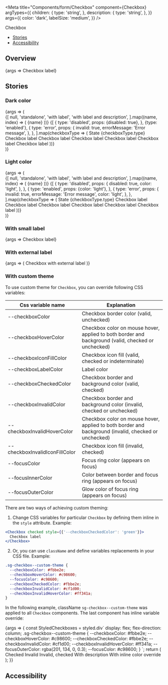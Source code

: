 

<Meta
  title="Components/form/Checkbox"
  component={Checkbox}
  argTypes={{
    children: {
      type: 'string',
    },
    description: {
      type: 'string',
    },
  }}
  args={{
    color: 'dark',
    labelSize: 'medium',
  }}
/>

<PageHeader>Checkbox</PageHeader>

- [Stories](#stories)
- [Accessibility](#accessibility)

## Overview

<Canvas>
  <Story name="Default">
    {args => <Checkbox {...args}>Checkbox label</Checkbox>}
  </Story>
</Canvas>

<ArgsTable story="Default" />

## Stories

### Dark color

<Canvas>
  <Story name="Dark color">
    {args => (
      <div>
        <StoryVariantTable className="sg-story-variant-table--align-items-top">
          <thead>
            <tr>
              {[
                null,
                'standalone',
                'with label',
                'with label and description',
              ].map((name, index) => (
                <th>
                  <Headline
                    key={index}
                    extraBold
                    transform="uppercase"
                    type="span"
                    color="text-gray-70"
                    size="small"
                  >
                    {name}
                  </Headline>
                </th>
              ))}
            </tr>
          </thead>
          <tbody>
            {[
              {
                type: 'disabled',
                props: {disabled: true},
              },
              {type: 'enabled'},
              {
                type: 'error',
                props: {
                  invalid: true,
                  errorMessage: 'Error message',
                },
              },
            ].map(checkboxType => (
              <tr key={checkboxType.type}>
                <td>
                  <Headline bold color="text-gray-50" size="xsmall">
                    State
                  </Headline>
                  <Headline
                    extraBold
                    transform="uppercase"
                    type="span"
                    color="text-gray-70"
                    size="small"
                  >
                    {checkboxType.type}
                  </Headline>
                </td>
                <td>
                  <Flex alignItems="center" direction="column">
                    <Checkbox {...checkboxType.props} errorMessage={null} />
                    <Checkbox
                      {...checkboxType.props}
                      defaultChecked
                      errorMessage={null}
                    />
                    <Checkbox
                      {...checkboxType.props}
                      indeterminate
                      errorMessage={null}
                    />
                  </Flex>
                </td>
                <td>
                  <Flex alignItems="center" direction="column">
                    <Checkbox {...checkboxType.props}>Checkbox label</Checkbox>
                    <Checkbox {...checkboxType.props} defaultChecked>
                      Checkbox label
                    </Checkbox>
                    <Checkbox {...checkboxType.props} indeterminate>
                      Checkbox label
                    </Checkbox>
                  </Flex>
                </td>
                <td>
                  <Flex
                    alignItems="center"
                    style={{
                      maxWidth: '300px',
                    }}
                    direction="column"
                  >
                    <Checkbox
                      {...checkboxType.props}
                      description="More detailed description about this element. You can
                          use here even some formatting and links."
                    >
                      Checkbox label
                    </Checkbox>
                    <Checkbox
                      {...checkboxType.props}
                      defaultChecked
                      description="More detailed description about this element. You can
                          use here even some formatting and links."
                    >
                      Checkbox label
                    </Checkbox>
                    <Checkbox
                      {...checkboxType.props}
                      indeterminate
                      description="More detailed description about this element. You can
                          use here even some formatting and links."
                    >
                      Checkbox label
                    </Checkbox>
                  </Flex>
                </td>
              </tr>
            ))}
          </tbody>
        </StoryVariantTable>
      </div>
    )}
  </Story>
</Canvas>

### Light color

<Canvas>
  <Story name="Light color">
    {args => (
      <div>
        <StoryVariantTable className="sg-story-variant-table--align-items-top">
          <thead>
            <tr>
              {[
                null,
                'standalone',
                'with label',
                'with label and description',
              ].map((name, index) => (
                <th>
                  <Headline
                    key={index}
                    extraBold
                    transform="uppercase"
                    type="span"
                    color="text-gray-70"
                    size="small"
                  >
                    {name}
                  </Headline>
                </th>
              ))}
            </tr>
          </thead>
          <tbody>
            {[
              {
                type: 'disabled',
                props: {
                  disabled: true,
                  color: 'light',
                },
              },
              {
                type: 'enabled',
                props: {color: 'light'},
              },
              {
                type: 'error',
                props: {
                  invalid: true,
                  errorMessage: 'Error message',
                  color: 'light',
                },
              },
            ].map(checkboxType => (
              <tr
                key={checkboxType.type}
                style={{
                  backgroundColor: '#000',
                }}
              >
                <td
                  style={{
                    backgroundColor: 'white',
                  }}
                >
                  <Headline bold color="text-gray-50" size="xsmall">
                    State
                  </Headline>
                  <Headline
                    extraBold
                    transform="uppercase"
                    type="span"
                    color="text-gray-70"
                    size="small"
                  >
                    {checkboxType.type}
                  </Headline>
                </td>
                <td>
                  <Flex alignItems="center" direction="column">
                    <Checkbox {...checkboxType.props} errorMessage={null} />
                    <Checkbox
                      {...checkboxType.props}
                      defaultChecked
                      errorMessage={null}
                    />
                    <Checkbox
                      {...checkboxType.props}
                      indeterminate
                      errorMessage={null}
                    />
                  </Flex>
                </td>
                <td>
                  <Flex alignItems="center" direction="column">
                    <Checkbox {...checkboxType.props}>Checkbox label</Checkbox>
                    <Checkbox {...checkboxType.props} defaultChecked>
                      Checkbox label
                    </Checkbox>
                    <Checkbox {...checkboxType.props} indeterminate>
                      Checkbox label
                    </Checkbox>
                  </Flex>
                </td>
                <td>
                  <Flex
                    alignItems="center"
                    style={{
                      maxWidth: '300px',
                    }}
                    direction="column"
                  >
                    <Checkbox
                      {...checkboxType.props}
                      description="More detailed description about this element. You can
                          use here even some formatting and links."
                    >
                      Checkbox label
                    </Checkbox>
                    <Checkbox
                      {...checkboxType.props}
                      defaultChecked
                      description="More detailed description about this element. You can
                          use here even some formatting and links."
                    >
                      Checkbox label
                    </Checkbox>
                    <Checkbox
                      {...checkboxType.props}
                      indeterminate
                      description="More detailed description about this element. You can
                          use here even some formatting and links."
                    >
                      Checkbox label
                    </Checkbox>
                  </Flex>
                </td>
              </tr>
            ))}
          </tbody>
        </StoryVariantTable>
      </div>
    )}
  </Story>
</Canvas>

### With small label

<Canvas>
  <Story name="With small label" args={{labelSize: 'small'}}>
    {args => <Checkbox {...args}>Checkbox label</Checkbox>}
  </Story>
</Canvas>

### With external label

<Canvas>
  <Story name="With external label">
    {args => (
      <label>
        <Flex alignItems="center">
          Checkbox with external label
          <Checkbox {...args} />
        </Flex>
      </label>
    )}
  </Story>
</Canvas>

### With custom theme

To use custom theme for `Checkbox`, you can override following CSS variables:

| Css variable name              | Explanation                                                                                          |
| ------------------------------ | ---------------------------------------------------------------------------------------------------- |
| --checkboxColor                | Checkbox border color (valid, unchecked)                                                             |
| --checkboxHoverColor           | Checkbox color on mouse hover, applied to both border and background (valid, checked or unchecked)   |
| --checkboxIconFillColor        | Checkbox icon fill (valid, checked or indeterminate)                                                 |
| --checkboxLabelColor           | Label color                                                                                          |
| --checkboxCheckedColor         | Checkbox border and background color (valid, checked)                                                |
| --checkboxInvalidColor         | Checkbox border and background color (invalid, checked or unchecked)                                 |
| --checkboxInvalidHoverColor    | Checkbox color on mouse hover, applied to both border and background (invalid, checked or unchecked) |
| --checkboxInvalidIconFillColor | Checkbox icon fill (invalid, checked)                                                                |
| --focusColor                   | Focus ring color (appears on focus)                                                                  |
| --focusInnerColor              | Color between border and focus ring (appears on focus)                                               |
| --focusOuterColor              | Glow color of focus ring (appears on focus)                                                          |

There are two ways of achieving custom theming:

1. Change CSS variables for particular `Checkbox` by defining them inline in the `style` attribute. Example:

```jsx
<Checkbox checked style={{'--checkboxCheckedColor': 'green'}}>
  Checkbox label
</Checkbox>
```

2. Or, you can use `className` and define variables replacements in your CSS file. Example:

```css
.sg-checkbox--custom-theme {
  --checkboxColor: #fbbe2e;
  --checkboxHoverColor: #c98600;
  --focusColor: #c98600;
  --checkboxCheckedColor: #fbbe2e;
  --checkboxInvalidColor: #cf1d00;
  --checkboxInvalidHoverColor: #ff341a;
}
```

In the following example, className `sg-checkbox--custom-theme` was applied to all `Checkbox` components. The last component has inline variable override:

<Canvas>
  <Story
    name="With custom theme"
    args={{className: 'sg-checkbox--custom-theme'}}
  >
    {args => {
      const StyledCheckboxes = styled.div`
        display: flex;
        flex-direction: column;
        .sg-checkbox--custom-theme {
          --checkboxColor: #fbbe2e;
          --checkboxHoverColor: #c98600;
          --checkboxCheckedColor: #fbbe2e;
          --checkboxInvalidColor: #cf1d00;
          --checkboxInvalidHoverColor: #ff341a;
          --focusOuterColor: rgba(201, 134, 0, 0.3);
          --focusColor: #c98600;
        }
      `;
      return (
        <StyledCheckboxes>
          <Checkbox {...args} defaultChecked>
            Checked
          </Checkbox>
          <Checkbox {...args} invalid>
            Invalid
          </Checkbox>
          <Checkbox {...args} defaultChecked invalid>
            Invalid, checked
          </Checkbox>
          <Checkbox {...args} description="Some description">
            With description
          </Checkbox>
          <Checkbox
            {...args}
            defaultChecked
            style={{'--checkboxCheckedColor': '#163bf3'}}
          >
            With inline color override
          </Checkbox>
        </StyledCheckboxes>
      );
    }}
  </Story>
</Canvas>

## Accessibility

<CheckboxA11y />
